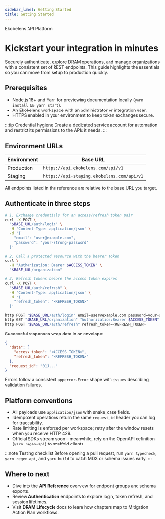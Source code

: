 ```yaml
---
sidebar_label: Getting Started
title: Getting Started
---
```



<div className="doc-hero">
  <p className="doc-hero-kicker">Ekobelens API Platform</p>
  <h1>Kickstart your integration in minutes</h1>
  <p className="doc-hero-lead">
    Securely authenticate, explore DRAM operations, and manage organizations with a consistent
    set of REST endpoints. This guide highlights the essentials so you can move from setup to
    production quickly.
  </p>
</div>

## Prerequisites

- Node.js 18+ and Yarn for previewing documentation locally (`yarn install && yarn start`).
- An Ekobelens workspace with an administrator or integration user.
- HTTPS enabled in your environment to keep token exchanges secure.

:::tip Credential hygiene
Create a dedicated service account for automation and restrict its permissions to the APIs it needs.
:::

## Environment URLs

| Environment | Base URL |
| --- | --- |
| Production | `https://api.ekobelens.com/api/v1` |
| Staging | `https://api-staging.ekobelens.com/api/v1` |

All endpoints listed in the reference are relative to the base URL you target.

## Authenticate in three steps

<Tabs>
  <TabItem value="curl" label="cURL" default>

  ```bash
  # 1. Exchange credentials for an access/refresh token pair
  curl -X POST \
    "$BASE_URL/auth/login" \
    -H 'Content-Type: application/json' \
    -d '{
      "email": "user@example.com",
      "password": "your-strong-password"
    }'

  # 2. Call a protected resource with the bearer token
  curl \
    -H "Authorization: Bearer $ACCESS_TOKEN" \
    "$BASE_URL/organization"

  # 3. Refresh tokens before the access token expires
  curl -X POST \
    "$BASE_URL/auth/refresh" \
    -H 'Content-Type: application/json' \
    -d '{
      "refresh_token": "<REFRESH_TOKEN>"
    }'
  ```

  </TabItem>
  <TabItem value="httpie" label="HTTPie">

  ```bash
  http POST "$BASE_URL/auth/login" email=user@example.com password=your-strong-password
  http GET "$BASE_URL/organization" "Authorization:Bearer $ACCESS_TOKEN"
  http POST "$BASE_URL/auth/refresh" refresh_token=<REFRESH_TOKEN>
  ```

  </TabItem>
</Tabs>

Successful responses wrap data in an envelope:

```json
{
  "data": {
    "access_token": "<ACCESS_TOKEN>",
    "refresh_token": "<REFRESH_TOKEN>"
  },
  "request_id": "01J..."
}
```

Errors follow a consistent `apperror.Error` shape with `issues` describing validation failures.

## Platform conventions

- All payloads use `application/json` with snake_case fields.
- Idempotent operations return the same `request_id` header you can log for traceability.
- Rate limiting is enforced per workspace; retry after the window resets when you receive HTTP 429.
- Official SDKs stream soon—meanwhile, rely on the OpenAPI definition (`yarn regen-api`) to scaffold clients.

:::note Testing checklist
Before opening a pull request, run `yarn typecheck`, `yarn regen-api`, and `yarn build` to catch MDX or schema issues early.
:::

## Where to next

- Dive into the **API Reference** overview for endpoint groups and schema exports.
- Review **Authentication** endpoints to explore login, token refresh, and session lifetimes.
- Visit **DRAM Lifecycle** docs to learn how chapters map to Mitigation Action Plan workflows.
